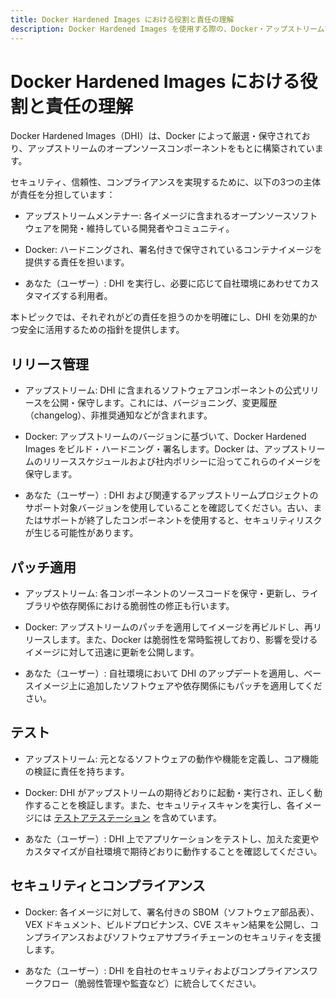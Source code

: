 ```yaml
---
title: Docker Hardened Images における役割と責任の理解
description: Docker Hardened Images を使用する際の、Docker・アップストリームプロジェクト・ユーザーそれぞれの責任分担について理解しましょう。
---
```


# Docker Hardened Images における役割と責任の理解

Docker Hardened Images（DHI）は、Docker によって厳選・保守されており、アップストリームのオープンソースコンポーネントをもとに構築されています。

セキュリティ、信頼性、コンプライアンスを実現するために、以下の3つの主体が責任を分担しています：

- アップストリームメンテナー: 各イメージに含まれるオープンソースソフトウェアを開発・維持している開発者やコミュニティ。

- Docker: ハードニングされ、署名付きで保守されているコンテナイメージを提供する責任を担います。

- あなた（ユーザー）: DHI を実行し、必要に応じて自社環境にあわせてカスタマイズする利用者。

本トピックでは、それぞれがどの責任を担うのかを明確にし、DHI を効果的かつ安全に活用するための指針を提供します。

## リリース管理

- アップストリーム: DHI に含まれるソフトウェアコンポーネントの公式リリースを公開・保守します。これには、バージョニング、変更履歴（changelog）、非推奨通知などが含まれます。

- Docker: アップストリームのバージョンに基づいて、Docker Hardened Images をビルド・ハードニング・署名します。Docker は、アップストリームのリリーススケジュールおよび社内ポリシーに沿ってこれらのイメージを保守します。

- あなた（ユーザー）: DHI および関連するアップストリームプロジェクトのサポート対象バージョンを使用していることを確認してください。古い、またはサポートが終了したコンポーネントを使用すると、セキュリティリスクが生じる可能性があります。

## パッチ適用

- アップストリーム: 各コンポーネントのソースコードを保守・更新し、ライブラリや依存関係における脆弱性の修正も行います。

- Docker: アップストリームのパッチを適用してイメージを再ビルドし、再リリースします。また、Docker は脆弱性を常時監視しており、影響を受けるイメージに対して迅速に更新を公開します。

- あなた（ユーザー）: 自社環境において DHI のアップデートを適用し、ベースイメージ上に追加したソフトウェアや依存関係にもパッチを適用してください。

## テスト

- アップストリーム: 元となるソフトウェアの動作や機能を定義し、コア機能の検証に責任を持ちます。

- Docker: DHI がアップストリームの期待どおりに起動・実行され、正しく動作することを検証します。また、セキュリティスキャンを実行し、各イメージには [テストアテステーション](/dhi/core-concepts/attestations) を含めています。

- あなた（ユーザー）: DHI 上でアプリケーションをテストし、加えた変更やカスタマイズが自社環境で期待どおりに動作することを確認してください。

## セキュリティとコンプライアンス

- Docker: 各イメージに対して、署名付きの SBOM（ソフトウェア部品表）、VEX ドキュメント、ビルドプロビナンス、CVE スキャン結果を公開し、コンプライアンスおよびソフトウェアサプライチェーンのセキュリティを支援します。

- あなた（ユーザー）: DHI を自社のセキュリティおよびコンプライアンスワークフロー（脆弱性管理や監査など）に統合してください。
